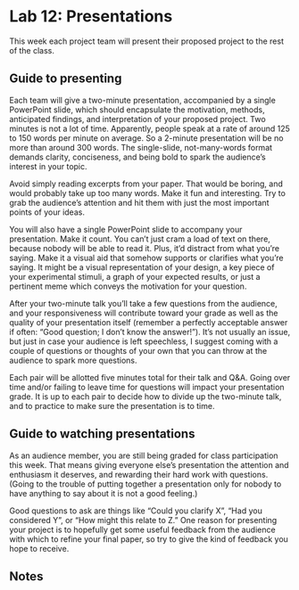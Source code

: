 # Lab 12: Presentations {.unnumbered}

This week each project team will present their proposed project to the rest of the class.

## Guide to presenting 

Each team will give a two-minute presentation, accompanied by a single PowerPoint slide, which should encapsulate the motivation, methods, anticipated findings, and interpretation of your proposed project.
Two minutes is not a lot of time. Apparently, people speak at a rate of around 125 to 150 words per minute on average. So a 2-minute presentation will be no more than around 300 words. The single-slide, not-many-words format demands clarity, conciseness, and being bold to spark the audience’s interest in your topic.

Avoid simply reading excerpts from your paper. That would be boring, and would probably take up too many words. Make it fun and interesting. Try to grab the audience’s attention and hit them with just the most important points of your ideas. 

You will also have a single PowerPoint slide to accompany your presentation. Make it count. You can’t just cram a load of text on there, because nobody will be able to read it. Plus, it’d distract from what you’re saying. Make it a visual aid that somehow supports or clarifies what you’re saying. It might be a visual representation of your design, a key piece of your experimental stimuli, a graph of your expected results, or just a pertinent meme which conveys the motivation for your question.

After your two-minute talk you’ll take a few questions from the audience, and your responsiveness will contribute toward your grade as well as the quality of your presentation itself (remember a perfectly acceptable answer if often: “Good question; I don’t know the answer!”). It’s not usually an issue, but just in case your audience is left speechless, I suggest coming with a couple of questions or thoughts of your own that you can throw at the audience to spark more questions.

Each pair will be allotted five minutes total for their talk and Q&A. Going over time and/or failing to leave time for questions will impact your presentation grade. It is up to each pair to decide how to divide up the two-minute talk, and to practice to make sure the presentation is to time.


## Guide to watching presentations

As an audience member, you are still being graded for class participation this week. That means giving everyone else’s presentation the attention and enthusiasm it deserves, and rewarding their hard work with questions. (Going to the trouble of putting together a presentation only for nobody to have anything to say about it is not a good feeling.)

Good questions to ask are things like “Could you clarify X”, “Had you considered Y”, or “How might this relate to Z.” One reason for presenting your project is to hopefully get some useful feedback from the audience with which to refine your final paper, so try to give the kind of feedback you hope to receive.



## Notes {.exclude-from-html}

\cleartoleftpage
